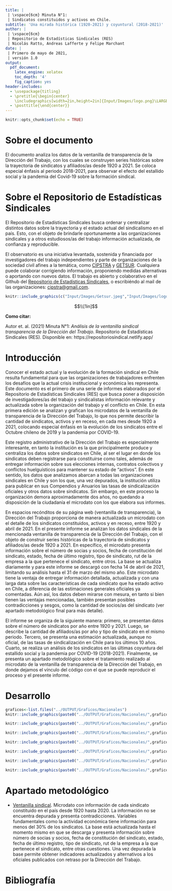 ```yaml
---
title: |
 | \vspace{6cm} Minuta N°1:
 | Sindicatos constituidos y activos en Chile.
subtitle: 'Una mirada histórica (1920-2021) y coyuntural (2018-2021)'
author: |
 | \vspace{6cm} 
 | Repositorio de Estadísticas Sindicales (RES)
 | Nicolás Ratto, Andreas Lafferte y Felipe Marchant
date: |
 | Primero de mayo de 2021,
 | versión 1.0
output:
  pdf_document:
    latex_engine: xelatex
    toc_depth: '4'
    fig_caption: yes  
header-includes:
  - \usepackage{titling}
  - \pretitle{\begin{center}
    \includegraphics[width=2in,height=2in]{Input/Images/logo.png}\LARGE\\}
  - \posttitle{\end{center}}
---
```


```r
knitr::opts_chunk$set(echo = TRUE)
```

\newpage

# Sobre el documento

El documento analiza los datos de la ventanilla de transparencia de la Dirección del Trabajo, con los cuales se construyen series históricas sobre la trayectoria de sindicatos y afiliados/as desde 1920 a 2021. Se coloca especial énfasis al periodo 2018-2021, para observar el efecto del estallido social y la pandemia del Covid-19 sobre la formación sindical. 

# Sobre el Repositorio de Estadísticas Sindicales

El Repositorio de Estadísticas Sindicales busca ordenar y centralizar distintos datos sobre la trayectoria y el estado actual del sindicalismo en el país. Esto, con el objeto de brindarle oportunamente a las organizaciones sindicales y a otros estudiosos/as del trabajo información actualizada, de confianza y reproducible.

El observatorio es una iniciativa levantada, sostenida y financiada por investigadores del trabajo independientes y parte de organizaciones de la sociedad civil afines a la temática, como [CIPSTRA](https://cipstra.cl/) y [GETSUR](http://www.getsur.cl/). Cualquiera puede colaborar corrigiendo información, proponiendo medidas alternativas o aportando con nuevos datos. El trabajo es abierto y colaborativo en el Github del [Repositorio de Estadísticas Sindicales](https://github.com/ObservatorioSindical), o escribiéndo al mail de las organizaciones: <cipstra@gmail.com>.


```r
knitr::include_graphics(c("Input/Images/Getsur.jpeg","Input/Images/logo_sin_fondo.png"))
```

$$\\[1in]$$

**Como citar:** 

Autor et. al. (2021) Minuta N°1: *Análisis de la ventanilla sindical transparencia de la Dirección del Trabajo*. Repositorio de Estadísticas Sindicales (RES). Disponible en: https://repositoriosindical.netlify.app/ 



\newpage

# Introducción

Conocer el estado actual y la evolución de la formación sindical en Chile resulta fundamental para que las organizaciones de trabajadores enfrenten los desafíos que la actual crisis institucional y económica les representa. Este documento es el primero de una serie de informes elaborados por el Repositorio de Estadísticas Sindicales (RES) que busca poner a disposición de investigadores/as del trabajo y sindicalistas información relevante y  actualizada sobre la organización del trabajo y el conflicto en Chile. En esta primera edición se analizan y grafican los microdatos de la ventanilla de transparencia de la Dirección del Trabajo, lo que nos permite describir la cantidad de sindicatos, activos y en receso, en cada mes desde 1920 a 2021, colocando especial énfasis en la evolución de los sindicatos entre el Octubre chileno de 2019 y la pandemia por COVID-19.

Este registro administrativo de la Dirección del Trabajo es especialmente interesante, en tanto la institución es la que principalmente produce y centraliza los datos sobre sindicatos en Chile, al ser el lugar en donde los sindicatos deben registrarse para constituirse como tales, además de entregar información sobre sus elecciones internas, contratos colectivos y conflictos huelguísticos para mantener su estado de “activos”. En este sentido, los datos que analizamos abarcan a todas las organizaciones sindicales en Chile y son los que, una vez depurados, la institución utiliza para publicar en sus Compendios y Anuarios las tasas de sindicalización oficiales y otros datos sobre sindicatos. Sin embargo, en este proceso la organización demora aproximadamente dos años, no quedando a disposición de la ciudadanía el microdato con los que elabora sus informes.

En espacios recónditos de su página web (ventanilla de transparencia), la Dirección del Trabajo proporciona de manera actualizada un microdato con el detalle de los sindicatos constituidos, activos y en receso, entre 1920 y abril de 2021. En el presente informe se analizan los datos sindicales de la mencionada ventanilla de transparencia de la Dirección del Trabajo, con el objeto de construir series históricas de la trayectoria de sindicatos y afiliados/as desde 1920 a 2021. En específico, el microdato presenta información sobre el número de socias y socios, fecha de constitución del sindicato, estado, fecha de último registro, tipo de sindicato, rut de la empresa a la que pertenece el sindicato, entre otros. La base se actualiza diariamente y para este informe se descargó con fecha 14 de abril de 2021, limitando su análisis hasta el 31 de marzo del mismo año. Este microdato tiene la ventaja de entregar información detallada, actualizada y con una larga data sobre las características de cada sindicato que ha estado activo en Chile, a diferencia de las estimaciones generales oficiales ya comentadas. Aún así, los datos deben mirarse con mesura, en tanto si bien tienen las ventajas mencionadas, también presentan posibles contradicciones y sesgos, como la cantidad de socios/as del sindicato (ver apartado metodológico final para más detalle).

El informe se organiza de la siguiente manera: primero, se presentan datos sobre el número de sindicatos por año entre 1920 y 2021. Luego, se describe la cantidad de afiliados/as por año y tipo de sindicato en el mismo periodo. Tercero, se presenta una estimación actualizada, aunque no oficial, de las tasas de sindicalización en Chile para los últimos 10 años. Cuarto, se realiza un análisis de los sindicatos en las últimas coyuntura del estallido social y la pandemia por COVID-19 (2018-2021). Finalmente, se presenta un apartado metodológico sobre el tratamiento realizado al microdato de la ventanilla de transparencia de la Dirección del Trabajo, en donde dejamos el vínculo del código con el que se puede reproducir el proceso y el presente informe.



\newpage

# Desarrollo

```r
graficos<-list.files("../OUTPUT/Graficos/Nacionales")
knitr::include_graphics(paste0("../OUTPUT/Graficos/Nacionales/",graficos[1]))
```

```r
knitr::include_graphics(paste0("../OUTPUT/Graficos/Nacionales/",graficos[2]))
```


```r
knitr::include_graphics(paste0("../OUTPUT/Graficos/Nacionales/",graficos[3]))
```


```r
knitr::include_graphics(paste0("../OUTPUT/Graficos/Nacionales/",graficos[4]))
```

```r
knitr::include_graphics(paste0("../OUTPUT/Graficos/Nacionales/",graficos[5]))
```

```r
knitr::include_graphics(paste0("../OUTPUT/Graficos/Nacionales/",graficos[7]))
```


```r
knitr::include_graphics(paste0("../OUTPUT/Graficos/Nacionales/",graficos[7]))
```
\newpage

# Apartado metodológico

+ [Ventanilla sindical](../ventanilla). Microdato con información de cada sindicato constituido en el país desde 1920 hasta 2020. La información no se encuentra depurada y presenta contradicciones. Variables fundamentales como la actividad económica tiene información para menos del 30% de los sindicatos. La base está actualizada hasta el momento mismo en que se descarga y presenta información sobre número de socias y socios, fecha de constitución del sindicato, estado, fecha de último registro, tipo de sindicato, rut de la empresa a la que pertenece el sindicato, entre otras cuestiones. Una vez depurada la base permite obtener indicadores actualizados y alternativos a los oficiales publicados con retraso por la Dirección del Trabajo.


\newpage

# Bibliografía

